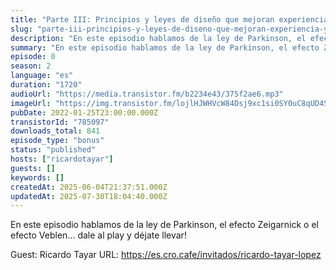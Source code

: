 ```yaml
---
title: "Parte III: Principios y leyes de diseño que mejoran experiencia y empujan conversión"
slug: "parte-iii-principios-y-leyes-de-diseno-que-mejoran-experiencia-y-empujan-conversion-con-ricardo-tayar"
description: "En este episodio hablamos de la ley de Parkinson, el efecto Zeigarnick o el efecto Veblen... dale al play y déjate llevar!\n\nGuest: Ricardo Tayar\nURL: https://es.cro.cafe/invitados/ricardo-tayar-lopez"
summary: "En este episodio hablamos de la ley de Parkinson, el efecto Zeigarnick o el efecto Veblen... dale al play y déjate llevar!"
episode: 0
season: 2
language: "es"
duration: "1720"
audioUrl: "https://media.transistor.fm/b2234e43/375f2ae6.mp3"
imageUrl: "https://img.transistor.fm/lojlHJWHVcW84Dsj9xc1si0SY0uC8qUD4SDFnYiqN3I/rs:fill:0:0:1/w:1400/h:1400/q:60/mb:500000/aHR0cHM6Ly9pbWct/dXBsb2FkLXByb2R1/Y3Rpb24udHJhbnNp/c3Rvci5mbS8yNjk2/MTAzMzBjYmJhNTMx/NWMyMzk1N2FmMjFl/ZDI4YS5qcGc.webp"
pubDate: 2022-01-25T23:00:00.000Z
transistorId: "785097"
downloads_total: 841
episode_type: "bonus"
status: "published"
hosts: ["ricardotayar"]
guests: []
keywords: []
createdAt: 2025-06-04T21:37:51.000Z
updatedAt: 2025-07-30T18:04:40.000Z
---
```


En este episodio hablamos de la ley de Parkinson, el efecto Zeigarnick o el efecto Veblen... dale al play y déjate llevar!

Guest: Ricardo Tayar
URL: https://es.cro.cafe/invitados/ricardo-tayar-lopez
